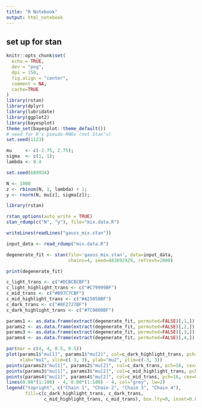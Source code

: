 ```yaml
---
title: "R Notebook"
output: html_notebook
---
```


## set up for stan
```r
knitr::opts_chunk$set(
  echo = TRUE, 
  dev = "png",
  dpi = 150,
  fig.align = "center",
  comment = NA,
  cache=TRUE
)
library(rstan)
library(dplyr)
library(lubridate)
library(ggplot2)
library(bayesplot)
theme_set(bayesplot::theme_default())
# seed for R's pseudo-RNGs (not Stan's)
set.seed(1123)
```


```r
mu     <- c(-2.75, 2.75);
sigma  <- c(1, 1);
lambda <- 0.4
```


```r
set.seed(689934)

N <- 1000
z <- rbinom(N, 1, lambda) + 1;
y <- rnorm(N, mu[z], sigma[z]);
```

```r
library(rstan)
```

```r
rstan_options(auto_write = TRUE)
stan_rdump(c("N", "y"), file="mix.data.R")
```

```r
writeLines(readLines("gauss_mix.stan"))
```

```r
input_data <- read_rdump("mix.data.R")

degenerate_fit <- stan(file='gauss_mix.stan', data=input_data,
                       chains=4, seed=483892929, refresh=2000)
```

```r
print(degenerate_fit)
```

```r
c_light_trans <- c("#DCBCBCBF")
c_light_highlight_trans <- c("#C79999BF")
c_mid_trans <- c("#B97C7CBF")
c_mid_highlight_trans <- c("#A25050BF")
c_dark_trans <- c("#8F2727BF")
c_dark_highlight_trans <- c("#7C0000BF")

params1 <- as.data.frame(extract(degenerate_fit, permuted=FALSE)[,1,])
params2 <- as.data.frame(extract(degenerate_fit, permuted=FALSE)[,2,])
params3 <- as.data.frame(extract(degenerate_fit, permuted=FALSE)[,3,])
params4 <- as.data.frame(extract(degenerate_fit, permuted=FALSE)[,4,])

par(mar = c(4, 4, 0.5, 0.5))
plot(params1$"mu[1]", params1$"mu[2]", col=c_dark_highlight_trans, pch=16, cex=0.8,
     xlab="mu1", xlim=c(-3, 3), ylab="mu2", ylim=c(-3, 3))
points(params2$"mu[1]", params2$"mu[2]", col=c_dark_trans, pch=16, cex=0.8)
points(params3$"mu[1]", params3$"mu[2]", col=c_mid_highlight_trans, pch=16, cex=0.8)
points(params4$"mu[1]", params4$"mu[2]", col=c_mid_trans, pch=16, cex=0.8)
lines(0.08*(1:100) - 4, 0.08*(1:100) - 4, col="grey", lw=2)
legend("topright", c("Chain 1", "Chain 2", "Chain 3", "Chain 4"),
       fill=c(c_dark_highlight_trans, c_dark_trans,
              c_mid_highlight_trans, c_mid_trans), box.lty=0, inset=0.0005)
```























